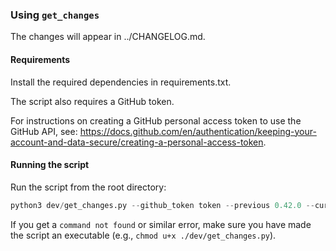 ### Using `get_changes`

The changes will appear in ../CHANGELOG.md.

#### Requirements

Install the required dependencies in requirements.txt.

The script also requires a GitHub token.

For instructions on creating a GitHub personal access token to use the GitHub API,
see: https://docs.github.com/en/authentication/keeping-your-account-and-data-secure/creating-a-personal-access-token.

#### Running the script

Run the script from the root directory: 

```python
python3 dev/get_changes.py --github_token token --previous 0.42.0 --current 0.43.0 --path /local/path/to/repo
```

If you get a `command not found` or similar error, make sure you have made the 
script an executable (e.g., `chmod u+x ./dev/get_changes.py`).

